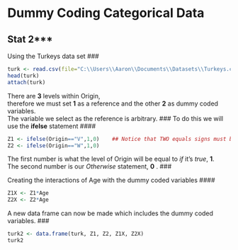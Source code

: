 Dummy Coding Categorical Data
========================================================
Stat 2*** 
---------------------------------------------------------
Using the Turkeys data set
### 

```r
turk <- read.csv(file="C:\\Users\\Aaron\\Documents\\Datasets\\Turkeys.csv",header=T)
head(turk)
attach(turk)
```

There are **3** levels within Origin,   
therefore we must set **1** as a reference and the other **2** as dummy coded variables.  
The variable we select as the reference is arbitrary.
### 
To do this we will use the **ifelse** statement 
#### 
```r
Z1 <- ifelse(Origin=="V",1,0)    ## Notice that TWO equals signs must be used
Z2 <- ifelse(Origin=="W",1,0)    
```
The first number is what the level of Origin will be equal to *if* it's *true*, **1**.  
The second number is our *Otherwise* statement, **0** .
### 

Creating the interactions of Age with the dummy coded variables 
#### 
```r
Z1X <- Z1*Age
Z2X <- Z2*Age
```

A new data frame can now be made which includes the dummy coded variables.
### 

```r
turk2 <- data.frame(turk, Z1, Z2, Z1X, Z2X)
turk2
```


